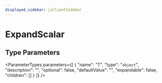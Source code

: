 ```yaml
---
displayed_sidebar: jsClientSidebar
---
```



# ExpandScalar

## Type Parameters

<ParameterTypes parameters={[
  {
    "name": "T",
    "type": "`object`",
    "description": "",
    "optional": false,
    "defaultValue": "",
    "expandable": false,
    "children": []
  }
]} />
